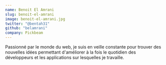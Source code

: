 ```yaml
---
name: Benoit El Amrani
slug: benoit-el-amrani
image: benoit-el-amrani.jpg
twitter: "@bentah31"
github: "belamrani"
company: Pickbeam
---
```


Passionné par le monde du web, je suis en veille constante pour trouver des nouvelles idées permettant d'améliorer à la fois le quotidien des développeurs et les applications sur lesquelles je travaille.
